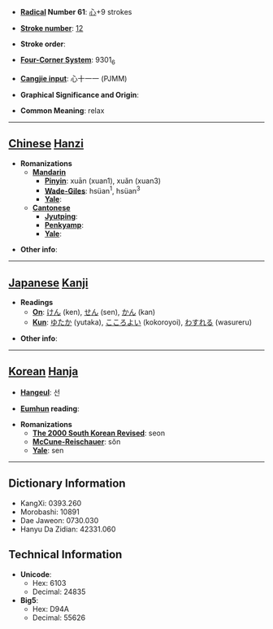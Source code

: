 * '''[[Wiktionary:Chinese radical index| Radical]] Number 61''': [[Wiktionary:Chinese radical index 心|心]]+9 strokes

* '''[[Wiktionary:Chinese total strokes index|Stroke number]]''': [[Wiktionary:Chinese total strokes index 12|12]]

* '''Stroke order''': 

* '''[[Wiktionary:Chinese four corner index|Four-Corner System]]''': 9301<sub>6</sub>

* '''[[Wiktionary:Chinese Cangjie index|Cangjie input]]''': 心十一一 (PJMM)

* '''Graphical Significance and Origin''': 

* '''Common Meaning''': relax

----

== [[Chinese]] [[Hanzi]] ==

* '''Romanizations'''
** '''[[Mandarin]]'''
*** '''[[Pinyin]]''': xuān (xuan1), xuǎn (xuan3)
*** '''[[Wade-Giles]]''': hsüan<sup>1</sup>, hsüan<sup>3</sup>
*** '''[[Yale]]''': 
** '''[[Cantonese]]'''
*** '''[[Jyutping]]''':
*** '''[[Penkyamp]]''': 
*** '''[[Yale]]''': 

* '''Other info''': 

----

== [[Japanese]] [[Kanji]] ==

* '''Readings'''
** '''[[On]]''': [[けん]] (ken), [[せん]] (sen), [[かん]] (kan)
** '''[[Kun]]''': [[ゆたか]] (yutaka), [[こころよい]] (kokoroyoi), [[わすれる]] (wasureru)

* '''Other info''':  

----

== [[Korean]] [[Hanja]] ==

* '''[[Hangeul]]''': 선

* '''[[Eumhun]] reading''': 

* '''Romanizations'''
** '''[[The 2000 South Korean Revised Romanization|The 2000 South Korean Revised]]''': seon
** '''[[McCune-Reischauer]]''': sŏn
** '''[[Yale]]''': sen

----

== Dictionary Information ==

* KangXi: 0393.260
* Morobashi: 10891
* Dae Jaweon: 0730.030
* Hanyu Da Zidian: 42331.060

== Technical Information ==

* '''Unicode''':
** Hex: 6103
** Decimal: 24835
* '''Big5''':
** Hex: D94A
** Decimal: 55626